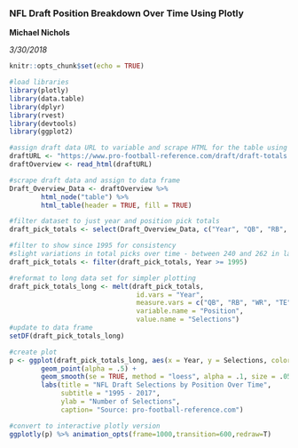 ### NFL Draft Position Breakdown Over Time Using Plotly
**Michael Nichols**

*3/30/2018*

```{r setup, include=FALSE}
knitr::opts_chunk$set(echo = TRUE)
```


```{r plot, warning=FALSE, fig.align='center', echo=FALSE, message=FALSE}
#load libraries
library(plotly)
library(data.table)
library(dplyr)
library(rvest)
library(devtools)
library(ggplot2)

#assign draft data URL to variable and scrape HTML for the table using rvest package
draftURL <- "https://www.pro-football-reference.com/draft/draft-totals.htm"
draftOverview <- read_html(draftURL)

#scrape draft data and assign to data frame
Draft_Overview_Data <- draftOverview %>% 
        html_node("table") %>% 
        html_table(header = TRUE, fill = TRUE)

#filter dataset to just year and position pick totals
draft_pick_totals <- select(Draft_Overview_Data, c("Year", "QB", "RB", "WR", "TE", "OL", "DL", "LB", "DB", "ST"))

#filter to show since 1995 for consistency
#slight variations in total picks over time - between 240 and 262 in last 22 years
draft_pick_totals <- filter(draft_pick_totals, Year >= 1995)

#reformat to long data set for simpler plotting
draft_pick_totals_long <- melt(draft_pick_totals, 
                                id.vars = "Year",
                                measure.vars = c("QB", "RB", "WR", "TE", "OL", "DL", "LB", "DB", "ST"),
                                variable.name = "Position",
                                value.name = "Selections")
#update to data frame
setDF(draft_pick_totals_long)

#create plot
p <- ggplot(draft_pick_totals_long, aes(x = Year, y = Selections, color = Position)) +
        geom_point(alpha = .5) +
        geom_smooth(se = TRUE, method = "loess", alpha = .1, size = .05) + 
        labs(title = "NFL Draft Selections by Position Over Time", 
             subtitle = "1995 - 2017", 
             ylab = "Number of Selections",
             caption= "Source: pro-football-reference.com")

#convert to interactive plotly version 
ggplotly(p) %>% animation_opts(frame=1000,transition=600,redraw=T)   
```
